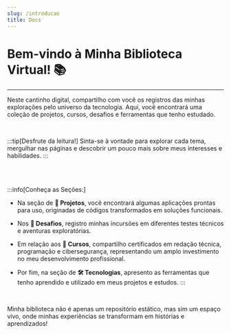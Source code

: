 ```yaml
---
slug: /introducao
title: Docs
---
```


# Bem-vindo à Minha Biblioteca Virtual! 📚
---
Neste cantinho digital, compartilho com você os registros das minhas explorações pelo universo da tecnologia. Aqui, você encontrará uma coleção de projetos, cursos, desafios e ferramentas que tenho estudado.

<br/>

:::tip[Desfrute da leitura!]
Sinta-se à vontade para explorar cada tema, mergulhar nas páginas e descobrir um pouco mais sobre meus interesses e habilidades.
:::

<br/>
<br/>

:::info[Conheça as Seções:]
- Na seção de **🚀 Projetos**, você encontrará algumas aplicações prontas para uso, originadas de códigos transformados em soluções funcionais.

- Nos **🧩 Desafios**, registro minhas incursões em diferentes testes técnicos e aventuras exploratórias.

- Em relação aos **📃 Cursos**, compartilho certificados em redação técnica, programação e cibersegurança, representando um amplo investimento no meu desenvolvimento profissional.

- Por fim, na seção de **🛠️ Tecnologias**, apresento as ferramentas que tenho aprendido e utilizado em meus projetos e estudos.
:::

<br/>

Minha biblioteca não é apenas um repositório estático, mas sim um espaço vivo, onde minhas experiências se transformam em histórias e aprendizados!

